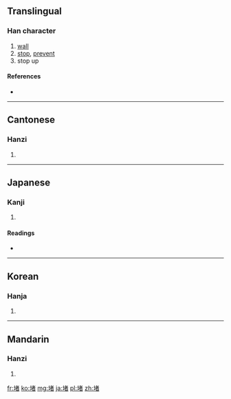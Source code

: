 ==Translingual==

===Han character===
{{Han char|rn=32|rad=土|as=09|sn=12|four=4416<sub>0</sub>|canj=土十大日 (GJKA)}}

# [[wall]]
# [[stop]], [[prevent]]
# stop up

====References====
* {{Han ref|kx=0234.090|dkj=05279|dj=0472.030|hdz=10448.070|uh=5835|ud=22581|bh=B0F4|bd=45300}}

----

==Cantonese==

===Hanzi===
{{yue-hanzi|jyut=|y=dou2}}

# {{defn|Cantonese|sort=土09}}

----

==Japanese==

===Kanji===
{{ja-kanji|grade=|rs=土09}}

# {{defn|Japanese|sort=土09}}

====Readings====
* {{ja-readings|on=[[と]] (to)|kun=[[かき]] (kaki)}}

----

==Korean==

===Hanja===
{{ko-hanja|hangeul=도|rv=do|mr=to}}

# {{defn|Korean|sort=土09}}

----

==Mandarin==

===Hanzi===
{{cmn-hanzi|pin=[[dǔ]] ([[du3]]), [[pǒu]] ([[pou3]])|wg=tu<sup>3</sup>, p'ou<sup>3</sup>}}

# {{defn|Mandarin|sort=土09}}

[[fr:堵]]
[[ko:堵]]
[[mg:堵]]
[[ja:堵]]
[[pl:堵]]
[[zh:堵]]